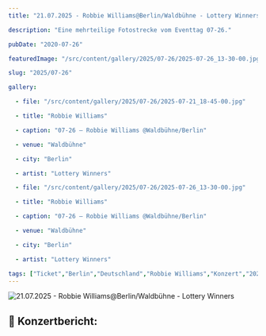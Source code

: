 ```yaml
---
title: "21.07.2025 - Robbie Williams@Berlin/Waldbühne - Lottery Winners"

description: "Eine mehrteilige Fotostrecke vom Eventtag 07-26."

pubDate: "2020-07-26"

featuredImage: "/src/content/gallery/2025/07-26/2025-07-26_13-30-00.jpg"

slug: "2025/07-26"

gallery:

  - file: "/src/content/gallery/2025/07-26/2025-07-21_18-45-00.jpg"

  - title: "Robbie Williams"

  - caption: "07-26 – Robbie Williams @Waldbühne/Berlin"

  - venue: "Waldbühne"

  - city: "Berlin"

  - artist: "Lottery Winners"

  - file: "/src/content/gallery/2025/07-26/2025-07-26_13-30-00.jpg"

  - title: "Robbie Williams"

  - caption: "07-26 – Robbie Williams @Waldbühne/Berlin"

  - venue: "Waldbühne"

  - city: "Berlin"

  - artist: "Lottery Winners"

tags: ["Ticket","Berlin","Deutschland","Robbie Williams","Konzert","2025","Lottery Winners","Live 2025"]
---
```


![21.07.2025 - Robbie Williams@Berlin/Waldbühne - Lottery Winners](../../../gallery/2025/07-26/2025-07-26_13-30-00.jpg)

## 🎤 Konzertbericht: